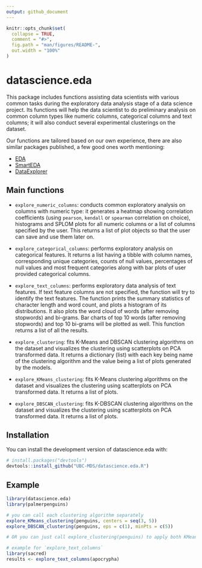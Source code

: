 ```yaml
---
output: github_document
---
```


<!-- README.md is generated from README.Rmd. Please edit that file -->

```r
knitr::opts_chunk$set(
  collapse = TRUE,
  comment = "#>",
  fig.path = "man/figures/README-",
  out.width = "100%"
)
```

# datascience.eda

<!-- badges: start -->
<!-- badges: end -->

This package includes functions assisting data scientists with various common tasks during the exploratory data analysis stage of a data science project. Its functions will help the data scientist to do preliminary analysis on common column types like numeric columns, categorical columns and text columns; it will also conduct several experimental clusterings on the dataset.

Our functions are tailored based on our own experience, there are also similar packages published, a few good ones worth mentioning:

- [EDA](https://cran.r-project.org/web/packages/dlookr/vignettes/EDA.html)
- [SmartEDA](https://cran.r-project.org/web/packages/SmartEDA/vignettes/SmartEDA.html)
- [DataExplorer](https://github.com/boxuancui/DataExplorer)

## Main functions
- `explore_numeric_columns`: conducts common exploratory analysis on columns with numeric type: it generates a heatmap showing correlation coefficients (using `pearson`, `kendall` or `spearman` correlation on choice), histograms and SPLOM plots for all numeric columns or a list of columns specified by the user. This returns a list of plot objects so that the user can save and use them later on.

-   `explore_categorical_columns`: performs exploratory analysis on categorical features. It returns a list having a tibble with column names, corresponding unique categories, counts of null values, percentages of null values and most frequent categories along with bar plots of user provided categorical columns.

- `explore_text_columns`: performs exploratory data analysis of text features. If text feature columns are not specified, the function will try to identify the text features. The function prints the summary statistics of character length and word count, and plots a histogram of its distributions. It also plots the word cloud of words (after removing stopwords) and bi-grams. Bar charts of top 10 words (after removing stopwords) and top 10 bi-grams will be plotted as well. This function returns a list of all the results.

- `explore_clustering`: fits K-Means and DBSCAN clustering algorithms on the dataset and visualizes the clustering using scatterplots on PCA transformed data. It returns a dictionary (list) with each key being name of the clustering algorithm and the value being a list of plots generated by the models.

- `explore_KMeans_clustering`: fits K-Means clustering algorithms on the dataset and visualizes the clustering using scatterplots on PCA transformed data. It returns a list of plots.

- `explore_DBSCAN_clustering`: fits K-DBSCAN clustering algorithms on the dataset and visualizes the clustering using scatterplots on PCA transformed data. It returns a list of plots.


## Installation

You can install the development version of datascience.eda with:

``` r
# install.packages("devtools")
devtools::install_github("UBC-MDS/datascience.eda.R")
```
## Example

```r
library(datascience.eda)
library(palmerpenguins)

# you can call each clustering algorithm separately 
explore_KMeans_clustering(penguins, centers = seq(3, 5))
explore_DBSCAN_clustering(penguins, eps = c(1), minPts = c(5))

# OR you can just call explore_clustering(penguins) to apply both KMeans and DBSCAN at once

```

```r

# example for `explore_text_columns`
library(sacred)
results <- explore_text_columns(apocrypha)
```

